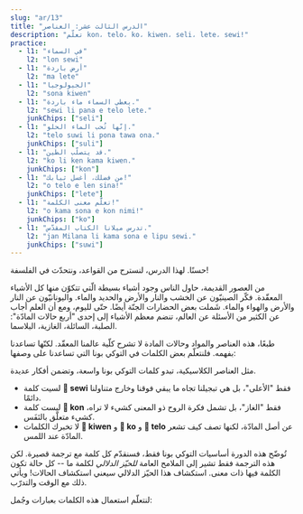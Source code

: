 ```yaml
---
slug: "ar/13"
title: "الدرس الثالث عشر: العناصر"
description: "تعلّم kon، telo، ko، kiwen، seli، lete، sewi!"
practice:
  - l1: "في السماء"
    l2: "lon sewi"
  - l1: "أرض باردة"
    l2: "ma lete"
  - l1: "الجيولوجيا"
    l2: "sona kiwen"
  - l1: "يعطي السماء ماء باردة."
    l2: "sewi li pana e telo lete."
    junkChips: ["seli"]
  - l1: "إنّها تُحب الماء الحلو."
    l2: "telo suwi li pona tawa ona."
    junkChips: ["suli"]
  - l1: "قد يتصلّب الطين."
    l2: "ko li ken kama kiwen."
    junkChips: ["kon"]
  - l1: "من فضلك، أغسل ثيابك!"
    l2: "o telo e len sina!"
    junkChips: ["lete"]
  - l1: "تعلَّم معنى الكلمة!"
    l2: "o kama sona e kon nimi!"
    junkChips: ["ko"]
  - l1: "تدرس ميلانا الكتاب المقدّس."
    l2: "jan Milana li kama sona e lipu sewi."
    junkChips: ["suwi"]
---
```



حسنًا. لهذا الدرس، لنسترح من القواعد، ونتحدّث في الفلسفة!

من العصور القديمة، حاول الناس وجود أشياء بسيطة الّتي تتكوّن منها كل الأشياء المعقّدة. فكّر الصينيّون عن الخشب والنار والأرض والحديد والماء. واليونانيّون عن النار والأرض والهواء والماء. شَملت بعض الحضارات الجنّة أيضًا. حتّى لليوم، ومع أن العلم أجاب عن الكثير من الأسئلة عن العالم، تنضم معظم الأشياء إلى إحدى "أربع حالات المادّة": الصلبة، السائلة، الغازية، البلاسما.

طبعًا، هذه العناصر والمواد وحالات المادة لا تشرح كلّية عالمنا المعقّد. لكنّها تساعدنا بفهمه. فلنتعلّم بعض الكلمات في التوكي بونا التي تساعدنا على وصفها:

<List>
  <Word sl="kon" m="هواء، روح، جوهر، معنى" />
  <Word sl="telo" m="ماء، سائل رقيق" />
  <Word sl="ko" m="صلب طري أو سائل سميك، مثل الرمل، الطين، العجين" />
  <Word sl="kiwen" m="صلب صلب، مثل الحجر، الخشب، الحديد" />
  <Word sl="seli" m="نار، ساخن، الحرق" />
  <Word sl="lete" m="بارد، البرد" />
  <Word sl="sewi" m="سماء، عالي، إلهي" />
</List>

مثل العناصر الكلاسيكية، تبدو كلمات التوكي بونا واسعة، وتضمن أفكار عديدة.
* لسيت كلمة **󱥚 sewi** فقط "الأعلى"، بل هي تبجيلنا تجاه ما يبقي فوقنا وخارج متناولنا دائمًا.
* ليست كلمة **󱤝 kon** فقط "الغاز"، بل تشمل فكرة الروح ذو المعنى كشيء لا تراه، كشيء متعلّق بالنَفَس.
* لا تخبرك الكلمات **󱤛 kiwen** و **󱤜 ko** و **󱥪 telo** عن أصل المادّة، لكنها تصف كيف تشعر المادّة عند اللمس.

تُوضّح هذه الدورة أساسيات التوكي بونا فقط، فسنقدّم كل كلمة مع ترجمة قصيرة. لكن هذه الترجمة فقط تشير إلى الملامح العامة *للحيّز الدلالي* لكلمة ما -- كل حالة تكون الكلمة فيها ذات معنى. استكشاف هذا الحيّز الدلالي سيعني استكشاف الحالات! ويأتي ذلك مع الوقت والتدرّب.

لنتعلّم استعمال هذه الكلمات بعبارات وجُمل:

<List>
  <Word sl="kiwen kasi" m="الشيء الصلب للنبات، الخشب" />
  <Word sl="ko lete" m="وبر بارد، الثلج" />
  <Word sl="kon sewi" m="روح إلهي" />
  <Word sl="telo nasa" m="سائل يسبّب التسمّم، الكحول" />
  <Sentence sl="lete li awen e moku." m="يحافظ البرد على الطعام." />
  <Sentence sl="seli li moku e kiwen kasi." m="استهلك النار الخشب." />
  <Sentence sl="telo li kama tan sewi." m="يسقط ماء من السماء.<br />(إنّها تمطر.)" />
  <Sentence sl="o kama sona e kon toki!" m="تعلّم معنى الخطاب!" />
</List>

<Practice exercises={frontmatter.practice} />
